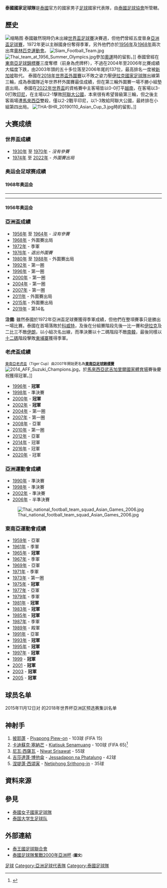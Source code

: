 {{noteTA
|G1=football
}}
{{Infobox 國家足球代表隊 
|  Name               = 泰國
|  Badge              = Thailand national football team logo, March 2018.png
|  Nickname           = {{lang|th|ช้างศึก}}
|  Association        = [[泰國足球協會|泰國足球協會]] 
|  Coach              = {{flagicon|JPN}} [[西野朗|西野朗]]
|Captain       =  	[[格溫·塔姆斯徹南|格溫·塔姆斯徹南]]
|  Most caps          = [[卡迪蘇克·塞納芒|卡迪蘇克·塞納芒]]（137場）
|  Top scorer         = [[卡迪蘇克·塞納芒|卡迪蘇克·塞納芒]]（71球）
| Home Stadium       = [[拉加曼加拉體育場|拉加曼加拉體育場]]
|  FIFA Trigramme     = THA 
| FIFA Rank          = {{FIFA World Rankings|THA}}
|  FIFA max           = 45 
|  FIFA max date      = 1998年9月
|  FIFA min           = 146
|  FIFA min date      = 2014年10月
| Elo Rank           = {{World Football Elo Ratings|Thailand}}
| Elo max            = 62
| Elo max date       = 2001年1月
| Elo min            = 137
| Elo min date       = 1985年4月
|pattern_la1=_tha19h|pattern_b1=_tha19h|pattern_ra1=_tha19h|pattern_sh1=|pattern_so1=_tha19hlong
| leftarm1=102550|body1=102550|rightarm1=102550|shorts1=102550|socks1=102550
| pattern_la2 =_tha19a|pattern_b2=_tha19a|pattern_ra2=_tha19a|pattern_sh2=|pattern_so2=_tha19along
| leftarm2 =9C1002|body2=9C1002 |rightarm2=9C1002|shorts2=9C1002 |socks2=9C1002
| pattern_la3=_tha19t|pattern_b3=_tha19t|pattern_ra3=_tha19t|pattern_sh3=|pattern_so3=_tha19tlong
| leftarm3 = FFFFFF|body3 = FFFFFF|rightarm3 = FFFFFF| shorts3 = FFFFFF|socks3 = FFFFFF
| First game= {{flagicon|THA}} '''泰國''' 1–6 [[中國國家足球隊|中國]] {{flagicon|Republic of China (1912–1949)|1928}}<br />([[泰國|泰國]][[曼谷|曼谷]]; 1948年8月20日)<ref>{{cite web|url=http://www.eloratings.net/Thailand.htm|title=Thailand matches, ratings and points exchanged|publisher=World Football Elo Ratings: Thailand|accessdate=24 November 2016|archive-date=2014-10-09|archive-url=https://web.archive.org/web/20141009102355/http://www.eloratings.net/Thailand.htm|dead-url=no}}</ref>
| Largest win        = {{flagicon|THA}} '''泰國''' 10–0 {{fb-rt|Brunei}}<br />([[泰國|泰國]][[曼谷|曼谷]]; 1971年5月24日)
| Largest loss       = {{fb|UK}} 9–0 '''泰國''' {{flagicon|THA}}<br />([[澳洲|澳洲]][[墨爾本|墨爾本]]; 1956年11月30日)
|  Regional name      = [[亞洲盃足球賽|亞洲盃足球賽]] 
|  Regional cup apps  = 7次
|  Regional cup first = [[1972年亞洲盃足球賽|1972年]] 
|  Regional cup best  = 季軍，[[1972年亞洲盃足球賽|1972年]]
}}
'''泰國國家足球隊'''是[[泰國|泰國]]官方的國家男子[[足球|足球]]國家代表隊，由[[泰國足球協會|泰國足球協會]]所管轄。

==歷史==
[[File:Thailand_national_team.png|缩略图]]
泰國雖然現時仍未出線[[世界盃足球賽|世界盃足球賽]]決賽週，但他們曾經五度晉身[[亞洲盃足球賽|亞洲盃足球賽]]，1972年更以主辦國身份奪得季軍，另外他們亦於[[1956年夏季奧林匹克運動會|1956年]]及[[1968年夏季奧林匹克運動會|1968年]]兩次出席[[奧林匹克運動會|奧林匹克運動會]]。
[[File:Siam_Football_Team.jpg|thumb]]
[[File:Thai_team_at_1956_Summer_Olympics.jpg|thumb]]參加[[奧運|奧運]]時的留影。]]
泰國曾經在[[東南亞足球錦標賽|東南亞足球錦標賽]]三度奪標（前身為虎牌杯），不過在2004年至2006年比賽成績大幅度下跌，由2003年頭的五十多位落至2006年尾的137位，最高排名一度被[[新加坡國家足球隊|新加坡]]取代。
泰國在[[2018年世界盃外圍賽|2018年世界盃外圍賽]]以不敗之姿力壓[[伊拉克國家足球隊|伊拉克國家足球隊]]出線第三輪，成為泰國隊近年世界杯外圍賽最佳成績，但在第三輪外圍賽一場不勝小組墊底出局。
泰國在[[2022年世界盃足球賽|2022年世界盃]]的資格賽中主客場皆以0-0打平[[越南國家足球隊|越南]]，在客場以3-0打敗[[印尼國家足球隊|印尼]]，在主場以2-1擊敗[[阿拉伯聯合大公國國家足球隊|阿聯大公國]]，本來很有希望晉級第三輪，但之後主客兩場遭[[馬來西亞國家足球隊|馬來西亞]]雙殺，僅以2-2戰平印尼，以1-3敗給阿聯大公國，最終排在小組第四出局。
[[File:THA-BHR_20190110_Asian_Cup_3.jpg|thumb]]時的留影。]]

== 大赛成绩 ==
=== 世界盃成績 ===
* [[1930年世界盃足球賽|1930年]] 至 [[1970年世界盃足球賽|1970年]] - ''沒有參賽''
* [[1974年世界盃足球賽|1974年]] 至 [[2022年世界盃足球賽|2022年]] - ''外圍賽出局''

=== 奥运会足球赛成績 ===
==== 1968年奥运会 ====
{{footballbox
| date = 1968年10月14日
| time = 12:00
| team1 = {{fb-rt|BUL|1967}}
| score = 7 : 0
| report = [http://www.fifa.com/tournaments/archive/tournament=512/edition=197099/matches/match=32099/report.html 报告]
| team2 = {{fb|THA}}
| goals1 = [[Mihail_Gyonin|M.Gyonin]] {{goal|25}} <br />[[Petar_Zhekov|P.Zhekov]] {{goal|55}} <br />[[Atanas_Hristov|A.Mihaylov "Natchko"]] {{goal|56}} {{goal|61}} <br />[[Ivan_Zafirov|I.Zafirov "Kopata"]] {{goal|73}} <br />[[Asparuh_Donev|A.Nikodimov "Paro"]] {{goal|85}} <br />[[Kiril_Ivkov|K.Ivkov]] {{goal|88}}
| goals2 = 
| stadium = [[诺坎普球场|诺坎普球场]], [[莱昂_(墨西哥)|莱昂]] 
| attendance = 
| referee = {{flagicon|COL}} [[Guillermo_Velasquez_(football_referee)|Guillermo Velasquez]]
}}
----
{{footballbox
| date = 1968年10月16日
| time = 12:00
| team1 = {{fb-rt|GUA}}
| score = 4 : 1
| report = [http://www.fifa.com/tournaments/archive/tournament=512/edition=197099/matches/match=32107/report.html 报告]
| team2 = {{fb|THA}}
| goals1 = [[Nelson_Melgar|N. Melgar]] {{goal|23}} {{goal|85}} <br />[[Jorge_Roldán|Roldán]] {{goal|55}} <br />[[Alberto_López_Oliva|López Oliva]] {{goal|67}}
| goals2 = [[Udomsilp_Sornbutnark|Udomsilp Sornbutnark]] {{goal|44}}
| stadium = [[诺坎普球场|诺坎普球场]], [[莱昂_(墨西哥)|莱昂]] 
| attendance =
| referee = {{flagicon|GUI}} [[Jean-Louis_Faber|Jean-Louis Faber]]
}}
----
{{footballbox
| date = 1968年10月18日
| time = 12:00
| team1 = {{fb-rt|TCH}}
| score = 8 : 0
| report = [http://www.fifa.com/tournaments/archive/tournament=512/edition=197099/matches/match=32116/report.html 报告]
| team2 = {{fb|THA}}
| goals1 = [[Milos_Herbst|Herbst]] {{goal|12}} <br />[[Ladislav_Petráš|Petráš]] {{goal|17}} {{goal|18}} {{goal|67}} <br />[[Pavel_Stratil|Stratil]] {{goal|28}} {{goal|34}} <br />[[Jiri_Vecerek|Vecerek]] {{goal|38}} <br />[[Mikulas_Krnac|Krnac]] {{goal|83}}
| goals2 =
| stadium = [[哈利斯科体育场|哈利斯科体育场]], [[瓜达拉哈拉_(墨西哥)|瓜达拉哈拉]]
| attendance = 
| referee = {{flagicon|MEX}} [[Felipe_Buergo_Elcuaz|Felipe Buergo Elcuaz]]
}}

==== 1956年奥运会 ====
{{footballbox
|date = 1956年11月26日
|time = 12:00
|team1 = {{fb-rt|GBR}}
|score = 9 : 0
|report = [http://www.fifa.com/tournaments/archive/tournament=512/edition=197067/matches/match=32398/report.html 报告]
|team2 = {{fb|THA}}
|goals1 = [[Charles_Twissell|Twissell]] {{goal|12}} {{goal|20}} <br /> [[Jim_Lewis_(footballer)|Lewis]] {{goal|21|p.k.}} <br /> [[John_Laybourne|Laybourne]] {{goal|30}} {{goal|82}} {{goal|85}} <br /> [[George_Bromilow|Bromilow]] {{goal|75}} {{goal|78}} <br /> [[Lawrence_Topp|Topp]] {{goal|90}}
|goals2 =
|stadium = [[墨尔本|墨尔本]]<br />
裁判：{{flagicon|USSR}} [[Nikolay_Latyshev|Latyshev]]<br />
Attendance:
}}

=== 亞洲盃成績 ===
* [[1956年亞洲盃足球賽|1956年]] 至 [[1964年亞洲盃足球賽|1964年]] - ''沒有參賽''
* [[1968年亞洲盃足球賽|1968年]] - 外圍賽出局
* [[1972年亞洲盃足球賽|1972年]] - 季軍
* [[1976年亞洲盃足球賽|1976年]] - ''退出外圍賽''
* [[1980年亞洲盃足球賽|1980年]] 至 [[1988年亞洲盃足球賽|1988年]] - 外圍賽出局
* [[1992年亞洲盃足球賽|1992年]] - 第一圈
* [[1996年亞洲盃足球賽|1996年]] - 第一圈
* [[2000年亞洲盃足球賽|2000年]] - 第一圈
* [[2004年亞洲盃足球賽|2004年]] - 第一圈
* [[2007年亞洲盃足球賽|2007年]] - 第一圈
* [[2011年亞洲盃足球賽|2011年]] - 外圍賽出局
* [[2015年亞洲盃足球賽|2015年]] - 外圍賽出局
* [[2019年亞洲盃足球賽|2019年]] - 第14名

'''注備''': 雖然泰國於1972年亞洲盃足球賽獲得季軍成績，但他們在整項賽事只是勝出一場比賽。泰國在首場落敗於[[科威特國家足球隊|科威特]]，及後在分組賽階段先後一比一賽和[[伊拉克國家足球隊|伊拉克]]及二比三不敵[[伊朗國家足球隊|伊朗]]，以小組次名出線，而準決賽以十二碼階段不敵[[南韓國家足球隊|南韓]]，最後同樣以[[十二碼|十二碼]]階段擊敗[[柬埔寨國家足球隊|柬埔寨]]獲得季軍。

=== 老虎盃成績 ===
<small>[[東南亞老虎盃|東南亞老虎盃]]（Tiger Cup）由2007年開始更名為'''[[東南亞足球錦標賽|東南亞足球錦標賽]]'''</small>	
[[File:2014_AFF_Suzuki_Champions.jpg|thumb]]，於[[馬來西亞|馬來西亞]][[武吉加里爾國家體育場|武吉加里爾國家體育場]]賽後慶祝獲得冠軍。]] 
* [[1996年東南亞老虎盃|1996年]] - '''冠軍'''	 
* [[1998年東南亞老虎盃|1998年]] - 準決賽	 
* [[2000年東南亞老虎盃|2000年]] - '''冠軍'''
* [[2002年東南亞老虎盃|2002年]] - '''冠軍'''
* [[2004年東南亞老虎盃|2004年]] - 第一圈
* [[2007年東南亞足球錦標賽|2007年]] - 第一圈
* [[2008年東南亞足球錦標賽|2008年]] - 亞軍
* [[2010年東南亞足球錦標賽|2010年]] - 第一圈
* [[2012年東南亞足球錦標賽|2012年]] - 亞軍
* [[2014年東南亞足球錦標賽|2014年]] - 冠軍
* [[2016年東南亞足球錦標賽|2016年]] - 冠軍
* [[2020年東南亞足球錦標賽|2020年]] - 冠軍

=== 亞洲運動會成績 ===
* [[1990年亞洲運動會|1990年]] - 準決賽
* [[1998年亞洲運動會|1998年]] - 準決賽
* [[2002年亞洲運動會|2002年]] - 準決賽
* [[2006年亞洲運動會足球比賽|2006年]] - 半準決賽
[[File:Thai_national_football_team_squad_Asian_Games_2006.jpg|thumb]]


=== 東南亞運動會成績 ===
* [[1959年東南亞運動會|1959年]] - 亞軍
* [[1961年東南亞運動會|1961年]] - 季軍
* [[1965年東南亞運動會|1965年]] - '''冠軍'''	
* [[1967年東南亞運動會|1967年]] - 季軍	
* [[1969年東南亞運動會|1969年]] - 亞軍
* [[1971年東南亞運動會|1971年]] - 季軍
* [[1973年東南亞運動會|1973年]] - 第一圈
* [[1975年東南亞運動會|1975年]] - '''冠軍'''
* [[1977年東南亞運動會|1977年]] - 亞軍
* [[1979年東南亞運動會|1979年]] - 季軍
* [[1981年東南亞運動會|1981年]] - '''冠軍'''
* [[1983年東南亞運動會|1983年]] - '''冠軍'''
* [[1985年東南亞運動會|1985年]] - '''冠軍'''
* [[1987年東南亞運動會|1987年]] - 季軍
* [[1989年東南亞運動會|1989年]] - 殿軍
* [[1991年東南亞運動會|1991年]] - 亞軍
* [[1993年東南亞運動會|1993年]] - '''冠軍'''
* [[1995年東南亞運動會|1995年]] - '''冠軍'''
* [[1997年東南亞運動會|1997年]] - '''冠軍'''
* [[1999年東南亞運動會|1999]] - '''冠軍'''
* [[2001年東南亞運動會|2001]] - '''冠軍'''
* [[2003年東南亞運動會|2003]] - '''冠軍'''
* [[2005年東南亞運動會|2005]] - '''冠軍'''

== 球员名单 ==
2015年11月12日对 {{fb|TPE}} 的2018年世界杯亞洲区预选赛集训名单
{{nat fs g start|background=#1445c3|color=white}}
{{nat fs g player|no=1|pos=GK|name=[[格溫·塔姆斯徹南|格溫·塔姆斯徹南]]|age={{birth date and age|1990|1|26|df=y}}|caps=41|goals=0|club=[[蒙通联|蒙通联]]|clubnat=THA}}
{{nat fs g player|no=20|pos=GK|name=[[哈泰拿泰納古爾|信他威猜·哈泰拉达那坤]]|age={{birth date and age|1982|3|23|df=y}}|caps=81|goals=0|club=[[春武里足球俱乐部|春武里]]|clubnat=THA}}
{{nat fs g player|no=23|pos=GK|name={{le|差猜·布蓬|Chatchai Budprom}}|age={{birth date and age|1987|2|4|df=y}}|caps=3|goals=0|club={{le|奥索特斯帕足球俱乐部|Osotspa F.C.|奥索特斯帕}}|clubnat=THA}}
{{nat fs break|background=#1445c3}}
{{nat fs g player|no=2|pos=DF|name={{le|披拉帕·诺猜亚|Peerapat Notchaiya}}|age={{birth date and age|1993|2|4|df=y}}|caps=12|goals=0|club=[[SCG蒙通联|SCG蒙通联]]|clubnat=THA}}
{{nat fs g player|no=3|pos=DF|name=[[提拉通·汶马探|提拉通·汶马探]]（[[队长_(足球)|队长]]）|age={{birth date and age|1990|2|6|df=y}}|caps=27|goals=5|club=[[武里南联|武里南联]]|clubnat=THA}}
{{nat fs g player|no=5|pos=DF|name=[[蘇提南·普-霍|素提南·普洪]]|age={{birth date and age|1987|11|29|df=y}}|caps=30|goals=3|club=[[春武里足球俱乐部|春武里]]|clubnat=THA}}
{{nat fs g player|no=13|pos=DF|name={{le|那鲁巴丁·威拉瓦诺东|Narubadin Weerawatnodom}}|age={{birth date and age|1994|7|12|df=y}}|caps=17|goals=1|club=[[武里南联|武里南联]]|clubnat=THA}}
{{nat fs g player|no=15|pos=DF|name={{le|米甲·春暖西|Mika Chunuonsee}}|age={{birth date and age|1989|3|26|df=y}}|caps=0|goals=0|club=[[曼谷联足球俱乐部|曼谷联]]|clubnat=THA}}
{{nat fs g player|no=16|pos=DF|name={{le|巴吞·楚通|Pratum Chuthong}}|age={{birth date and age|1983|10|26|df=y}}|caps=10|goals=0|club=[[素攀武里足球俱乐部|素攀武里]]|clubnat=THA}}
{{nat fs g player|no=17|pos=DF|name={{le|塔那汶·革萨拉|Tanaboon Kesarat}}|age={{birth date and age|1993|9|21|df=y}}|caps=13|goals=1|club=[[BEC特罗萨萨纳|BEC特罗萨萨纳]]|clubnat=THA}}
{{nat fs g player|no=19|pos=DF|name={{le|特里斯坦·杜|Tristan Do}}|age={{birth date and age|1993|1|31|df=y}}|caps=5|goals=0|club=[[BEC特罗萨萨纳|BEC特罗萨萨纳]]|clubnat=THA}}
{{nat fs break|background=#1445c3}}
{{nat fs g player|no=4|pos=MF|name={{le|格吉·他威甘|Kroekrit Thaweekarn}}|age={{birth date and age|1990|11|19|df=y}}|caps=22|goals=5|club=[[春武里足球俱乐部|春武里]]|clubnat=THA}}
{{nat fs g player|no=6|pos=MF|name={{le|萨拉·育因|Sarach Yooyen}}|age={{birth date and age|1992|5|30|df=y}}|caps=20|goals=0|club=[[蒙通联|蒙通联]]|clubnat=THA}}
{{nat fs g player|no=7|pos=MF|name=[[提迪潘·庞参|提迪潘·庞参]]|age={{birth date and age|1993|9|1|df=y}}|caps=7|goals=2|club=[[蒙通联|蒙通联]]|clubnat=THA}}
{{nat fs g player|no=8|pos=MF|name={{le|讪拉瓦·德米|Sanrawat Dechmitr}}|age={{birth date and age|1989|8|3|df=y}}|caps=12|goals=0|club=[[曼谷联足球俱乐部|曼谷联]]|clubnat=THA}}
{{nat fs g player|no=11|pos=MF|name={{le|蒙戈·托萨格赖|Mongkol Tossakrai}}|age={{birth date and age|1987|5|9|df=y}}|caps=19|goals=5|club=[[泰国陆军联足球俱乐部|陆军联]]|clubnat=THA}}
{{nat fs g player|no=12|pos=MF|name={{le|巴吉·迪邦|Prakit Deeporm}}|age={{birth date and age|1988|1|7|df=y}}|caps=13|goals=3|club=[[武里南联|武里南联]]|clubnat=THA}}
{{nat fs g player|no=14|pos=MF|name=[[沙拉武·玛素|沙拉武·玛素]]|age={{birth date and age|1990|6|3|df=y}}|caps=15|goals=1|club=[[呵叻足球会|呵叻FC]]|clubnat=THA}}
{{nat fs g player|no=18|pos=MF|name={{le|差那提·颂甲辛|Chanathip Songkrasin}}|age={{birth date and age|1993|10|5|df=y}}|caps=22|goals=4|club=[[BEC特罗萨萨纳|BEC特罗萨萨纳]]|clubnat=THA}}
{{nat fs g player|no=21|pos=MF|name=[[博考·安南|博考·安南]]|age={{birth date and age|1991|3|4|df=y}}|caps=15|goals=4|club={{le|警察联|Police United F.C.}}|clubnat=THA}}
{{nat fs break|background=#1445c3}}
{{nat fs g player|no=9|pos=FW|name=[[阿迪沙·格赖颂|阿迪沙·格赖颂]]|age={{birth date and age|1991|2|1|df=y}}|caps=16|goals=7|club=[[BEC特罗萨萨纳|BEC特罗萨萨纳]]|clubnat=THA}}
{{nat fs g player|no=10|pos=FW|name=[[堤拉辛·當達|堤拉辛·當達]]|age={{birth date and age|1988|6|6|df=y}}|caps=70|goals=33|club=[[蒙通联|蒙通联]]|clubnat=THA}}
{{nat fs g player|no=22|pos=FW|name={{le|塔那·差那布|Tana Chanabut}}|age={{birth date and age|1984|6|6|df=y}}|caps=16|goals=2|club={{le|警察联|Police United F.C.}}|clubnat=THA}}
{{nat fs end|background=#1445c3}}

== 神射手 ==
# [[披耶蓬|披耶蓬]] - [[Piyapong_Piew-on|Piyapong Piew-on]] - 103球 (FIFA 15)
# [[卡迪蘇克·塞納芒|卡迪蘇克·塞納芒]] - [[Kiatisuk_Senamuang|Kiatisuk Senamuang]] - 100球  (FIFA 65)<ref>{{Cite web |url=http://www.sporthero.net/index.php?ContentID=ContentID-0509261422209 |title=91 goals from his own website |access-date=2007-01-23 |archive-date=2019-09-08 |archive-url=https://web.archive.org/web/20190908235710/http://www.sporthero.net/index.php?ContentID=ContentID-0509261422209 |dead-url=yes }}</ref>
# [[尼瓦·西薩瓦|尼瓦·西薩瓦]] - [[Niwat_Srisawat|Niwat Srisawat]] - 55球
# [[吉莎達蓬·博他侖|吉莎達蓬·博他侖]] - [[Jessadapon_na_Phatalung|Jessadapon na Phatalung]] - 42球 
# [[涅堤蓬·西頌寅|涅堤蓬·西頌寅]] - [[Netiphong_Srithong-in|Netiphong Srithong-in]] - 35球

== 資料來源 ==
<references />

== 參見 ==
* [[泰國女子國家足球隊|泰國女子國家足球隊]]
* [[泰国大学生足球队|泰国大学生足球队]]

== 外部連結 ==
* [http://www.thaifootball.com/index_e.shtml 泰王國足球聯合會] {{Wayback|url=http://www.thaifootball.com/index_e.shtml |date=20070124215621 }}
* [http://www.thaifootball.com/photo-acup2000final.html 泰國足球隊奮戰2000年亞洲杯] {{Wayback|url=http://www.thaifootball.com/photo-acup2000final.html |date=20070713155741 }} <small>('''圖文''')</small>

{{AFC teams}}
{{東南亞足球協會國家足球代表隊}}

[[Category:泰國體育國家隊|足球]]
[[Category:亞洲足球代表隊|Category:亞洲足球代表隊]]
[[Category:泰國足球隊|Category:泰國足球隊]]